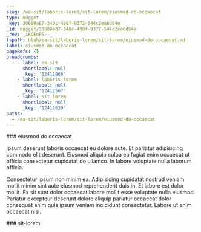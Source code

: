 ```yaml
---
slug: /ea-sit/laboris-lorem/sit-lorem/eiusmod-do-occaecat
type: nugget
_key: 30680a87-340c-490f-9372-544c2ea6d64e
_id: nugget/30680a87-340c-490f-9372-544c2ea6d64e
_rev: _iKCEnPS--_
fspath: blah/ea-sit/laboris-lorem/sit-lorem/eiusmod-do-occaecat.md
label: eiusmod do occaecat
pageRefs: {}
breadcrumbs:
  - - label: ea-sit
      shortlabel: null
      _key: '12411968'
    - label: laboris-lorem
      shortlabel: null
      _key: '12412567'
    - label: sit-lorem
      shortlabel: null
      _key: '12412639'
paths:
  - /ea-sit/laboris-lorem/sit-lorem/eiusmod-do-occaecat
---
```


<NuggetArea>
<Nugget slug="/ea-sit/laboris-lorem/sit-lorem/eiusmod-do-occaecat" type="nugget" _key="30680a87-340c-490f-9372-544c2ea6d64e" _id="nugget/30680a87-340c-490f-9372-544c2ea6d64e" _rev="_iKCEnPS--_" fspath="blah/ea-sit/laboris-lorem/sit-lorem/eiusmod-do-occaecat.md" label="eiusmod do occaecat" paths="/ea-sit/laboris-lorem/sit-lorem/eiusmod-do-occaecat">
<NuggetBody>
### eiusmod do occaecat

Ipsum deserunt laboris occaecat eu dolore aute. Et pariatur adipisicing commodo elit deserunt. Eiusmod aliquip culpa ea fugiat enim occaecat ut officia consectetur cupidatat do ullamco. In labore voluptate nulla laborum officia.

Consectetur ipsum non minim ea. Adipisicing cupidatat nostrud veniam mollit minim sint aute eiusmod reprehenderit duis in. Et labore est dolor mollit. Ex sit sunt dolor occaecat labore mollit esse voluptate nulla eiusmod. Pariatur excepteur deserunt dolore aliquip pariatur occaecat dolor consequat anim quis ipsum veniam incididunt consectetur. Labore ut enim occaecat nisi.

</NuggetBody>
<Breadcrumbs>
<Crumbs>
<Crumb _key="12411968" label="ea-sit" /><Crumb _key="12412567" label="laboris-lorem" /><Crumb _key="12412639" label="sit-lorem" />
</Crumbs>
</Breadcrumbs>
</Nugget>

<NuggetsInbound>
</NuggetsInbound>
<NuggetsOutbound>
</NuggetsOutbound>
</NuggetArea>
<PassagesInbound>
<Passage direction="inbound" type="passage" _key="12412639" _id="passage/12412639" _rev="_iKCEnPO--A" label="sit-lorem" passage="sit-lorem" fspath="blah/ea-sit/laboris-lorem/sit-lorem" paths="/ea-sit/laboris-lorem/sit-lorem" slug="/ea-sit/laboris-lorem/sit-lorem">
<NuggetBody>
### sit-lorem

</NuggetBody>
<Breadcrumbs>
<Crumbs>
<Crumb _key="12411968" label="ea-sit" /><Crumb _key="12412567" label="laboris-lorem" />
</Crumbs>
</Breadcrumbs>
</Passage>

</PassagesInbound>
<PassagesOutbound>
</PassagesOutbound>